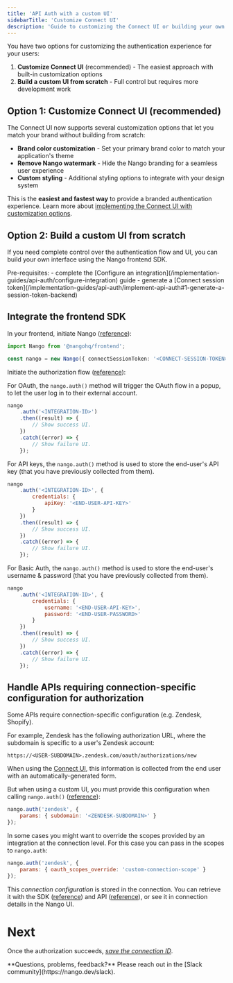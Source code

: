 ```yaml
---
title: 'API Auth with a custom UI'
sidebarTitle: 'Customize Connect UI'
description: 'Guide to customizing the Connect UI or building your own authentication interface from scratch.'
---
```


You have two options for customizing the authentication experience for your users:

1. **Customize Connect UI** (recommended) - The easiest approach with built-in customization options
2. **Build a custom UI from scratch** - Full control but requires more development work

## Option 1: Customize Connect UI (recommended)

The Connect UI now supports several customization options that let you match your brand without building from scratch:

- **Brand color customization** - Set your primary brand color to match your application's theme
- **Remove Nango watermark** - Hide the Nango branding for a seamless user experience
- **Custom styling** - Additional styling options to integrate with your design system

This is the **easiest and fastest way** to provide a branded authentication experience. Learn more about [implementing the Connect UI with customization options](/implementation-guides/api-auth/implement-api-auth).

## Option 2: Build a custom UI from scratch

If you need complete control over the authentication flow and UI, you can build your own interface using the Nango frontend SDK.

<Info>
Pre-requisites:
- complete the [Configure an integration](/implementation-guides/api-auth/configure-integration) guide
- generate a [Connect session token](/implementation-guides/api-auth/implement-api-auth#1-generate-a-session-token-backend)
</Info>

## Integrate the frontend SDK

In your frontend, initiate Nango ([reference](/reference/sdks/frontend#instantiate-the-frontend-sdk)):

```ts
import Nango from '@nangohq/frontend';

const nango = new Nango({ connectSessionToken: '<CONNECT-SESSION-TOKEN>' });
```

Initiate the authorization flow ([reference](/reference/sdks/frontend#collect-and-store-end-user-credentials)):

<Tabs>

<Tab title="OAuth">

For OAuth, the `nango.auth()` method will trigger the OAuth flow in a popup, to let the user log in to their external account.

```js
nango
    .auth('<INTEGRATION-ID>')
    .then((result) => {
        // Show success UI.
    })
    .catch((error) => {
        // Show failure UI.
    });
```

</Tab>

<Tab title="API Key">

For API keys, the `nango.auth()` method is used to store the end-user's API key (that you have previously collected from them).

```js
nango
    .auth('<INTEGRATION-ID>', {
        credentials: {
            apiKey: '<END-USER-API-KEY>'
        }
    })
    .then((result) => {
        // Show success UI.
    })
    .catch((error) => {
        // Show failure UI.
    });
```

</Tab>

<Tab title="Basic Auth">

For Basic Auth, the `nango.auth()` method is used to store the end-user's username & password (that you have previously collected from them).

```js
nango
    .auth('<INTEGRATION-ID>', {
        credentials: {
            username: '<END-USER-API-KEY>',
            password: '<END-USER-PASSWORD>'
        }
    })
    .then((result) => {
        // Show success UI.
    })
    .catch((error) => {
        // Show failure UI.
    });
```
</Tab>

</Tabs>

## Handle APIs requiring connection-specific configuration for authorization

Some APIs require connection-specific configuration (e.g. Zendesk, Shopify).

For example, Zendesk has the following authorization URL, where the subdomain is specific to a user's Zendesk account:

`https://<USER-SUBDOMAIN>.zendesk.com/oauth/authorizations/new`

When using the [Connect UI](/implementation-guides/api-auth/implement-api-auth), this information is collected from the end user with an automatically-generated form.

But when using a custom UI, you must provide this configuration when calling `nango.auth()` ([reference](/reference/sdks/frontend#collect-and-store-end-user-credentials)):

```js
nango.auth('zendesk', {
    params: { subdomain: '<ZENDESK-SUBDOMAIN>' }
});
```

In some cases you might want to override the scopes provided by an integration at the connection level. For this case you can pass in the scopes to `nango.auth`:

```js
nango.auth('zendesk', {
    params: { oauth_scopes_override: 'custom-connection-scope' }
});
```

This _connection configuration_ is stored in the connection. You can retrieve it with the SDK ([reference](/reference/sdks/node#get-a-connection-with-credentials)) and API ([reference](/reference/api/connection/get)), or see it in connection details in the Nango UI.

# Next
Once the authorization succeeds, [_save the connection ID_](/implementation-guides/api-auth/implement-api-auth#3-listen-for-webhooks-%26-save-the-connection-id-backend).

<Tip>
    **Questions, problems, feedback?** Please reach out in the [Slack community](https://nango.dev/slack).
</Tip>